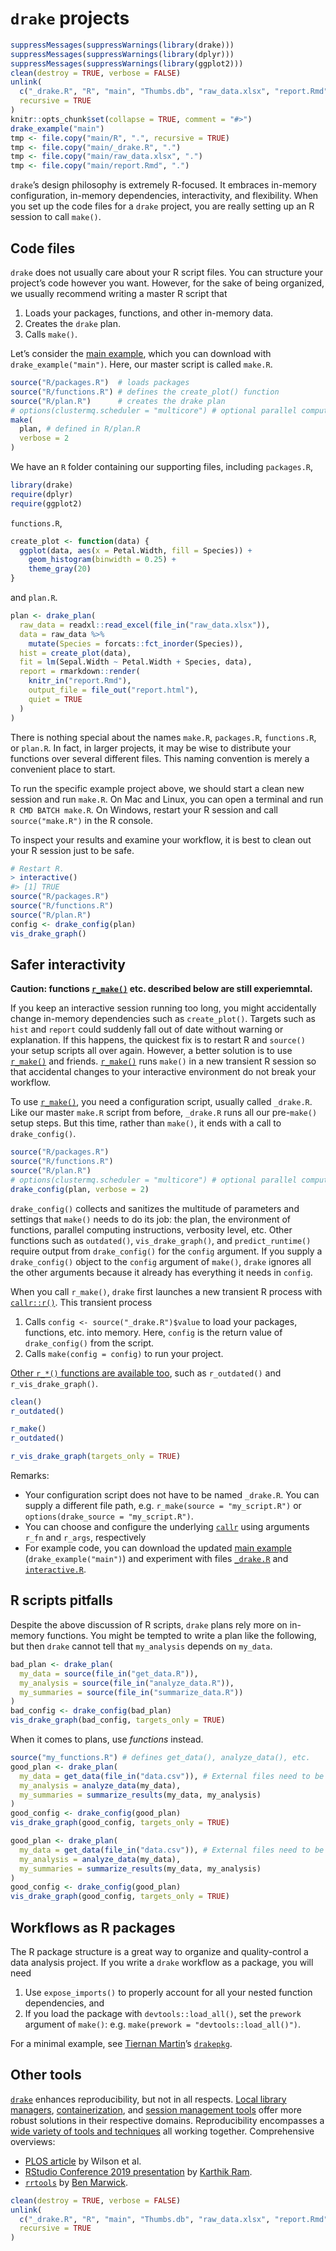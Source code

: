 # `drake` projects {#projects}

```r
suppressMessages(suppressWarnings(library(drake)))
suppressMessages(suppressWarnings(library(dplyr)))
suppressMessages(suppressWarnings(library(ggplot2)))
clean(destroy = TRUE, verbose = FALSE)
unlink(
  c("_drake.R", "R", "main", "Thumbs.db", "raw_data.xlsx", "report.Rmd"),
  recursive = TRUE
)
knitr::opts_chunk$set(collapse = TRUE, comment = "#>")
drake_example("main")
tmp <- file.copy("main/R", ".", recursive = TRUE)
tmp <- file.copy("main/_drake.R", ".")
tmp <- file.copy("main/raw_data.xlsx", ".")
tmp <- file.copy("main/report.Rmd", ".")
```

`drake`'s design philosophy is extremely R-focused. It embraces in-memory configuration, in-memory dependencies, interactivity, and flexibility. When you set up the code files for a `drake` project, you are really setting up an R session to call `make()`.

## Code files

`drake` does not usually care about your R script files. You can structure your project's code however you want. However, for the sake of being organized, we usually recommend writing a master R script that

1. Loads your packages, functions, and other in-memory data.
2. Creates the `drake` plan.
3. Calls `make()`.

Let's consider the [main example](https://github.com/wlandau/drake-examples/tree/master/main), which you can download with `drake_example("main")`. Here, our master script is called `make.R`.

```r
source("R/packages.R")  # loads packages
source("R/functions.R") # defines the create_plot() function
source("R/plan.R")      # creates the drake plan
# options(clustermq.scheduler = "multicore") # optional parallel computing
make(
  plan, # defined in R/plan.R
  verbose = 2
)
```

We have an `R` folder containing our supporting files, including `packages.R`,

```r
library(drake)
require(dplyr)
require(ggplot2)
```

`functions.R`,

```r
create_plot <- function(data) {
  ggplot(data, aes(x = Petal.Width, fill = Species)) +
    geom_histogram(binwidth = 0.25) +
    theme_gray(20)
}
```

and `plan.R`.

```r
plan <- drake_plan(
  raw_data = readxl::read_excel(file_in("raw_data.xlsx")),
  data = raw_data %>%
    mutate(Species = forcats::fct_inorder(Species)),
  hist = create_plot(data),
  fit = lm(Sepal.Width ~ Petal.Width + Species, data),
  report = rmarkdown::render(
    knitr_in("report.Rmd"),
    output_file = file_out("report.html"),
    quiet = TRUE
  )
)
```

There is nothing special about the names `make.R`, `packages.R`, `functions.R`, or `plan.R`. In fact, in larger projects, it may be wise to distribute your functions over several different files. This naming convention is merely a convenient place to start.

To run the specific example project above, we should start a clean new session and run `make.R`. On Mac and Linux, you can open a terminal and run `R CMD BATCH make.R`. On Windows, restart your R session and call `source("make.R")` in the R console.

To inspect your results and examine your workflow, it is best to clean out your R session just to be safe.

```r
# Restart R.
> interactive()
#> [1] TRUE
source("R/packages.R")
source("R/functions.R")
source("R/plan.R")
config <- drake_config(plan)
vis_drake_graph()
```

## Safer interactivity

**Caution: functions [`r_make()`](https://ropensci.github.io/drake/reference/r_make.html) etc. described below are still experiemntal.**

If you keep an interactive session running too long, you might accidentally change in-memory dependencies such as `create_plot()`. Targets such as `hist` and `report` could suddenly fall out of date without warning or explanation. If this happens, the quickest fix is to restart R and `source()` your setup scripts all over again. However, a better solution is to use [`r_make()`](https://ropensci.github.io/drake/reference/r_make.html) and friends. [`r_make()`](https://ropensci.github.io/drake/reference/r_make.html)  runs `make()` in a new transient R session so that accidental changes to your interactive environment do not break your workflow.

To use [`r_make()`](https://ropensci.github.io/drake/reference/r_make.html), you need a configuration script, usually called `_drake.R`. Like our master `make.R` script from before, `_drake.R` runs all our pre-`make()` setup steps. But this time, rather than `make()`, it ends with a call to `drake_config()`. 

```r
source("R/packages.R")
source("R/functions.R")
source("R/plan.R")
# options(clustermq.scheduler = "multicore") # optional parallel computing
drake_config(plan, verbose = 2)
```

`drake_config()` collects and sanitizes the multitude of parameters and settings that `make()` needs to do its job: the plan, the environment of functions, parallel computing instructions, verbosity level, etc. Other functions such as `outdated()`, `vis_drake_graph()`, and `predict_runtime()` require output from `drake_config()` for the `config` argument. If you supply a `drake_config()` object to the `config` argument of `make()`, `drake` ignores all the other arguments because it already has everything it needs in `config`.

When you call `r_make()`, `drake` first launches a new transient R process with [`callr::r()`](https://github.com/r-lib/callr). This transient process

1. Calls `config <- source("_drake.R")$value` to load your packages, functions, etc. into memory. Here, `config` is the return value of `drake_config()` from the script.
2. Calls `make(config = config)` to run your project.

[Other `r_*()` functions are available too](https://ropensci.github.io/drake/reference/r_make.html), such as `r_outdated()` and `r_vis_drake_graph()`.

```r
clean()
r_outdated()

r_make()
r_outdated()

r_vis_drake_graph(targets_only = TRUE)
```

Remarks:

- Your configuration script does not have to be named `_drake.R`. You can supply a different file path, e.g. `r_make(source = "my_script.R")` or `options(drake_source = "my_script.R")`.
- You can choose and configure the underlying [`callr`](https://github.com/r-lib/callr) using arguments `r_fn` and `r_args`, respectively
- For example code, you can download the updated [main example](https://github.com/wlandau/drake-examples/tree/master/main) (`drake_example("main")`) and experiment with files [`_drake.R`](https://github.com/wlandau/drake-examples/blob/master/main/_drake.R) and [`interactive.R`](https://github.com/wlandau/drake-examples/blob/master/main/interactive.R).

## R scripts pitfalls

Despite the above discussion of R scripts, `drake` plans rely more on in-memory functions. You might be tempted to write a plan like the following, but then `drake` cannot tell that `my_analysis` depends on `my_data`.

```r
bad_plan <- drake_plan(
  my_data = source(file_in("get_data.R")),
  my_analysis = source(file_in("analyze_data.R")),
  my_summaries = source(file_in("summarize_data.R"))
)
bad_config <- drake_config(bad_plan)
vis_drake_graph(bad_config, targets_only = TRUE)
```

When it comes to plans, use *functions* instead.

```r
source("my_functions.R") # defines get_data(), analyze_data(), etc.
good_plan <- drake_plan(
  my_data = get_data(file_in("data.csv")), # External files need to be in commands explicitly. # nolint
  my_analysis = analyze_data(my_data),
  my_summaries = summarize_results(my_data, my_analysis)
)
good_config <- drake_config(good_plan)
vis_drake_graph(good_config, targets_only = TRUE)
```

```r
good_plan <- drake_plan(
  my_data = get_data(file_in("data.csv")), # External files need to be in commands explicitly. # nolint
  my_analysis = analyze_data(my_data),
  my_summaries = summarize_results(my_data, my_analysis)
)
good_config <- drake_config(good_plan)
vis_drake_graph(good_config, targets_only = TRUE)
```

## Workflows as R packages

The R package structure is a great way to organize and quality-control a data analysis project. If you write a `drake` workflow as a package, you will need

1. Use `expose_imports()` to properly account for all your nested function dependencies, and
2. If you load the package with `devtools::load_all()`, set the `prework` argument of `make()`: e.g. `make(prework = "devtools::load_all()")`.

For a minimal example, see [Tiernan Martin](https://github.com/tiernanmartin)'s [`drakepkg`](https://github.com/tiernanmartin/drakepkg).

## Other tools

[`drake`](https://github.com/ropensci/drake) enhances reproducibility, but not in all respects. [Local library managers](https://rstudio.github.io/packrat), [containerization](https://www.docker.com), and [session management tools](https://github.com/tidyverse/reprex) offer more robust solutions in their respective domains. Reproducibility encompasses a [wide variety of tools and techniques](https://github.com/karthik/rstudio2019) all working together. Comprehensive overviews:

- [PLOS article](https://journals.plos.org/ploscompbiol/article?id=10.1371/journal.pcbi.1005510) by Wilson et al.
- [RStudio Conference 2019 presentation ](https://github.com/karthik/rstudio2019) by [Karthik Ram](https://github.com/karthik).
- [`rrtools`](https://github.com/benmarwick/rrtools) by [Ben Marwick](https://github.com/benmarwick).


```r
clean(destroy = TRUE, verbose = FALSE)
unlink(
  c("_drake.R", "R", "main", "Thumbs.db", "raw_data.xlsx", "report.Rmd"),
  recursive = TRUE
)
```
